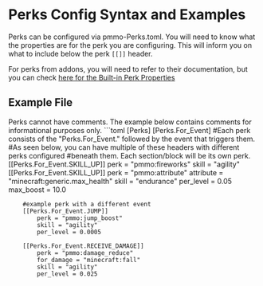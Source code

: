 # Perks Config Syntax and Examples
Perks can be configured via pmmo-Perks.toml.  You will need to know what the properties are for the perk you are configuring.  This will inform you on what to include below the perk `[[]]` header.

For perks from addons, you will need to refer to their documentation, but you can check [here for the Built-in Perk Properties](../core/perks)

## Example File
<Callout variant="info">
    Perks cannot have comments.  The example below contains comments for informational purposes only.
</Callout>
```toml
[Perks]
    [Perks.For_Event]
        #Each perk consists of the "Perks.For_Event." followed by the event that triggers them.
        #As seen below, you can have multiple of these headers with different perks configured
        #beneath them.  Each section/block will be its own perk.
        [[Perks.For_Event.SKILL_UP]]
            perk = "pmmo:fireworks"
            skill = "agility"
        [[Perks.For_Event.SKILL_UP]]
            perk = "pmmo:attribute"
            attribute = "minecraft:generic.max_health"
            skill = "endurance"
            per_level = 0.05
            max_boost = 10.0

        #example perk with a different event
        [[Perks.For_Event.JUMP]]
            perk = "pmmo:jump_boost"
            skill = "agility"
            per_level = 0.0005

        [[Perks.For_Event.RECEIVE_DAMAGE]]
            perk = "pmmo:damage_reduce"
            for_damage = "minecraft:fall"
            skill = "agility"
            per_level = 0.025
```